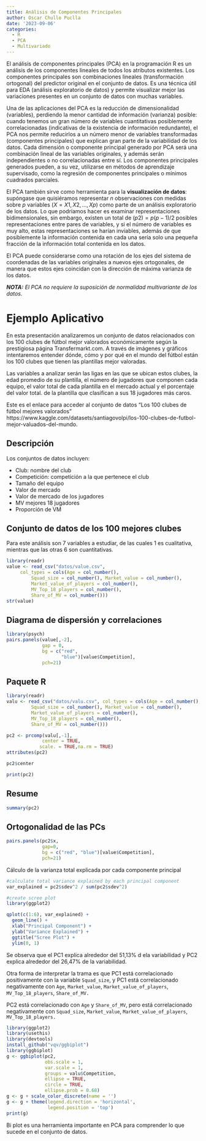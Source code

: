 ```yaml
---
title: Análisis de Componentes Principales
author: Oscar Chullo Puclla
date: '2023-09-06'
categories:
  - R
  - PCA
  - Multivariado
---
```


El análisis de componentes principales (PCA) en la programación R es un análisis de los componentes lineales de todos los atributos existentes. Los componentes principales son combinaciones lineales (transformación ortogonal) del predictor original en el conjunto de datos. Es una técnica útil para EDA (análisis exploratorio de datos) y permite visualizar mejor las variaciones presentes en un conjunto de datos con muchas variables.

Una de las aplicaciones del PCA es la reducción de dimensionalidad (variables), perdiendo la menor cantidad de información (varianza) posible: cuando tenemos un gran número de variables cuantitativas posiblemente correlacionadas (indicativas de la existencia de información redundante), el PCA nos permite reducirlos a un número menor de variables transformadas (componentes principales) que explican gran parte de la variabilidad de los datos. Cada dimensión o componente principal generado por PCA será una combinación lineal de las variables originales, y además serán independientes o no correlacionadas entre sí. Los componentes principales generados pueden, a su vez, utilizarse en métodos de aprendizaje supervisado, como la regresión de componentes principales o mínimos cuadrados parciales.

El PCA también sirve como herramienta para la **visualización de datos**: supóngase que quisiéramos representar $n$ observaciones con medidas sobre $p$ variables $(X=X1,X2,...,Xp)$ como parte de un análisis exploratorio de los datos. Lo que podríamos hacer es examinar representaciones bidimensionales, sin embargo, existen un total de $(p2)=p(p−1)/2$ posibles representaciones entre pares de variables, y si el número de variables es muy alto, estas representaciones se harían inviables, además de que posiblemente la información contenida en cada una sería solo una pequeña fracción de la información total contenida en los datos.

El PCA puede considerarse como una rotación de los ejes del sistema de coordenadas de las variables originales a nuevos ejes ortogonales, de manera que estos ejes coincidan con la dirección de máxima varianza de los datos.

***NOTA:*** *El PCA no requiere la suposición de normalidad multivariante de los datos.*

# Ejemplo Aplicativo

En esta presentación analizaremos un conjunto de datos relacionados con los 100 clubes de fútbol mejor valorados económicamente según la prestigiosa página Transfermarkt.com. A través de imágenes y gráficos intentaremos entender dónde, cómo y por qué en el mundo del fútbol están los 100 clubes que tienen las plantillas mejor valoradas.

Las variables a analizar serán las ligas en las que se ubican estos clubes, la edad promedio de su plantilla, el número de jugadores que componen cada equipo, el valor total de cada plantilla en el mercado actual y el porcentaje del valor total. de la plantilla que clasifican a sus 18 jugadores más caros.

Este es el enlace para acceder al conjunto de datos “Los 100 clubes de fútbol mejores valorados” https://www.kaggle.com/datasets/santiagovolpi/los-100-clubes-de-futbol-mejor-valuados-del-mundo.

## Descripción

Los conjuntos de datos incluyen:

- Club: nombre del club
- Competición: competición a la que pertenece el club
- Tamaño del equipo
- Valor de mercado
- Valor de mercado de los jugadores
- MV mejores 18 jugadores
- Proporción de VM

## Conjunto de datos de los 100 mejores clubes

Para este análisis son 7 variables a estudiar, de las cuales 1 es cualitativa, mientras que las otras 6 son cuantitativas.

```r
library(readr)
value <- read_csv("datos/value.csv", 
     col_types = cols(Age = col_number(), 
         Squad_size = col_number(), Market_value = col_number(), 
         Market_value_of_players = col_number(), 
         MV_Top_18_players = col_number(), 
         Share_of_MV = col_number()))
str(value)
```

## Diagrama de dispersión y correlaciones

```r
library(psych)
pairs.panels(value[,-2],
             gap = 0,
             bg = c("red",
                    "blue")[value$Competition],
             pch=21)

```

## Paquete R

```r
library(readr)
valu <- read_csv("datos/valu.csv", col_types = cols(Age = col_number(), 
         Squad_size = col_number(), Market_value = col_number(), 
         Market_value_of_players = col_number(), 
         MV_Top_18_players = col_number(), 
         Share_of_MV = col_number()))
```

```r
pc2 <- prcomp(valu[,-1],
             center = TRUE,
            scale. = TRUE,na.rm = TRUE)
attributes(pc2)
```

```r
pc2$center
```

```r
print(pc2)
```

## Resume

```r
summary(pc2)
```

## Ortogonalidad de las PCs

```r
pairs.panels(pc2$x,
             gap=0,
             bg = c("red", "blue")[value$Competition],
             pch=21)
```

Cálculo de la varianza total explicada por cada componente principal

```r
#calculate total variance explained by each principal component
var_explained = pc2$sdev^2 / sum(pc2$sdev^2)

#create scree plot
library(ggplot2)

qplot(c(1:6), var_explained) + 
  geom_line() + 
  xlab("Principal Component") + 
  ylab("Variance Explained") +
  ggtitle("Scree Plot") +
  ylim(0, 1)
```

Se observa que el PC1 explica alrededor del 51,13% d ela variabilidad y PC2 explica alrededor del 26,47% de la variabilidad.

Otra forma de interpretar la trama es que PC1 está correlacionado positivamente con la variable `Squad_size`, y PC1 está correlacionado negativamente con `Age`, `Market_value`, `Market_value_of_players`, `MV_Top_18_players`, `Share_of_MV.`

PC2 está correlacionado con `Age` y `Share_of_MV`, pero está correlacionado negativamente con `Squad_size`, `Market_value`, `Market_value_of_players`, `MV_Top_18_players.`

```r
library(ggplot2)
library(usethis)
library(devtools)
install_github("vqv/ggbiplot")
library(ggbiplot)
g <- ggbiplot(pc2,
              obs.scale = 1,
              var.scale = 1,
              groups = valu$Competition,
              ellipse = TRUE,
              circle = TRUE,
              ellipse.prob = 0.68)
g <- g + scale_color_discrete(name = '')
g <- g + theme(legend.direction = 'horizontal',
               legend.position = 'top')
print(g)
```

Bi plot es una herramienta importante en PCA para comprender lo que sucede en el conjunto de datos.
